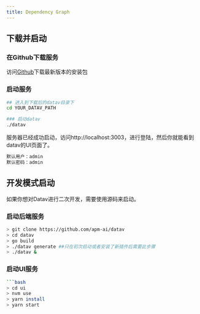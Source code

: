 ```yaml
---
title: Dependency Graph
---
```



## 下载并启动
### <Heading number="1">在Github下载服务</Heading>
访问<a href="https://github.com/apm-ai/datav/releases" target="_blank">Github</a>下载最新版本的安装包



### <Heading number="2">启动服务</Heading>

```bash
## 进入到下载后的datav目录下
cd YOUR_DATAV_PATH

### 启动datav
./datav
```

服务器已经成功启动，访问http://localhost:3003，进行登陆，然后你就能看到datav的UI页面了。
```css
默认用户：admin
默认密码：admin
```


## 开发模式启动
如果你想对Datav进行二次开发，需要使用源码来启动。

### <Heading number="1">启动后端服务</Heading>
```bash
> git clone https://github.com/apm-ai/datav
> cd datav
> go build
> ./datav generate ##只在初次启动或者安装了新插件后需要此步骤
> ./datav &
```

### <Heading number="2">启动UI服务</Heading>
```bash
```bash
> cd ui
> nvm use    
> yarn install
> yarn start
```
